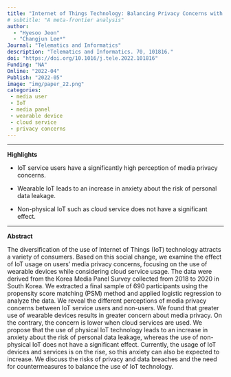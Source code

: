 ```yaml
---
title: "Internet of Things Technology: Balancing Privacy Concerns with Convenience"
# subtitle: "A meta-frontier analysis"
author: 
  - "Hyesoo Jeon"
  - "Changjun Lee*" 
Journal: "Telematics and Informatics"
description: "Telematics and Informatics. 70, 101816."
doi: "https://doi.org/10.1016/j.tele.2022.101816"
Funding: "NA"
Online: "2022-04"
Publish: "2022-05"
image: "img/paper_22.png"
categories:
 - media user
 - IoT
 - media panel
 - wearable device
 - cloud service
 - privacy concerns
---
```


------------------------------------------------------------------------

**Highlights**

-   IoT service users have a significantly high perception of media privacy concerns.

-   Wearable IoT leads to an increase in anxiety about the risk of personal data leakage.

-   Non-physical IoT such as cloud service does not have a significant effect.

------------------------------------------------------------------------

**Abstract**

The diversification of the use of Internet of Things (IoT) technology attracts a variety of consumers. Based on this social change, we examine the effect of IoT usage on users’ media privacy concerns, focusing on the use of wearable devices while considering cloud service usage. The data were derived from the Korea Media Panel Survey collected from 2018 to 2020 in South Korea. We extracted a final sample of 690 participants using the propensity score matching (PSM) method and applied logistic regression to analyze the data. We reveal the different perceptions of media privacy concerns between IoT service users and non-users. We found that greater use of wearable devices results in greater concern about media privacy. On the contrary, the concern is lower when cloud services are used. We propose that the use of physical IoT technology leads to an increase in anxiety about the risk of personal data leakage, whereas the use of non-physical IoT does not have a significant effect. Currently, the usage of IoT devices and services is on the rise, so this anxiety can also be expected to increase. We discuss the risks of privacy and data breaches and the need for countermeasures to balance the use of IoT technology.

